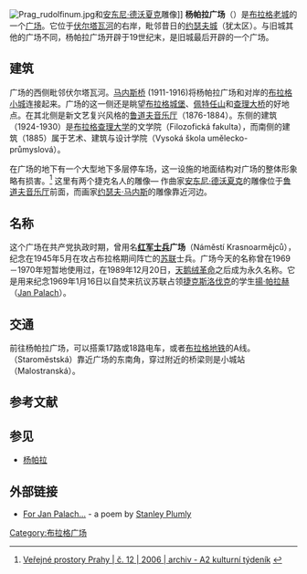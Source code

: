 {{Link style|time=2015-12-12T02:12:36+00:00}}
[[Image:Prag_rudolfinum.jpg|thumb]]和[[安东尼·德沃夏克|安东尼·德沃夏克]]雕像]]  
'''杨帕拉广场'''（{{lang-cs|Náměstí Jana Palacha}}）是[[布拉格|布拉格]][[布拉格老城|老城]]的一个[[广场|广场]]。它位于[[伏尔塔瓦河|伏尔塔瓦河]]的右岸，毗邻昔日的[[约瑟夫城_(布拉格)|约瑟夫城]]（犹太区）。与旧城其他的广场不同，杨帕拉广场开辟于19世纪末，是旧城最后开辟的一个广场。 

== 建筑 ==
广场的西侧毗邻伏尔塔瓦河。[[:en:Mánes_Bridge|马内斯桥]] (1911-1916)将杨帕拉广场和对岸的[[布拉格小城|布拉格小城]]连接起来。广场的这一侧还是眺望[[布拉格城堡|布拉格城堡]]、[[佩特任山|佩特任山]]和[[查理大桥|查理大桥]]的好地点。在其北侧是新文艺复兴风格的[[鲁道夫音乐厅|鲁道夫音乐厅]]（1876-1884）。东侧的建筑（1924-1930）是[[布拉格查理大学|布拉格查理大学]]的文学院（Filozofická fakulta），而南侧的建筑（1885）属于艺术、建筑与设计学院（Vysoká škola umělecko-průmyslová）。  

在广场的地下有一个大型地下多层停车场，这一设施的地面结构对广场的整体形象略有损害。<ref>[http://www.tydenika2.cz/archiv/2006/12/verejne-prostory-prahy Veřejné prostory Prahy | č. 12 | 2006 | archiv - A2 kulturní týdeník] {{webarchive|url=https://web.archive.org/web/20070927220038/http://www.tydenika2.cz/archiv/2006/12/verejne-prostory-prahy |date=2007-09-27 }}</ref> 这里有两个捷克名人的雕像— 作曲家[[安东尼·德沃夏克|安东尼·德沃夏克]]的雕像位于[[鲁道夫音乐厅|鲁道夫音乐厅]]前面，而画家[[:en:Josef_Mánes|约瑟夫·马内斯]]的雕像靠近河边。

== 名称 ==

这个广场在共产党执政时期，曾用名'''[[红军|红军]][[士兵|士兵]]广场'''（Náměstí Krasnoarmějců），纪念在1945年5月在攻占布拉格期间阵亡的[[苏联|苏联]]士兵。广场今天的名称曾在1969－1970年短暂地使用过，在1989年12月20日，[[天鹅绒革命|天鹅绒革命]]之后成为永久名称。它是用来纪念1969年1月16日以自焚来抗议苏联占领[[捷克斯洛伐克|捷克斯洛伐克]]的学生[[揚·帕拉赫|揚·帕拉赫]]（[[:en:Jan_Palach|Jan Palach]]）。

== 交通 ==
前往杨帕拉广场，可以搭乘17路或18路电车，或者[[布拉格地铁|布拉格地铁]]的A线。{{link-cs|老城站 (布拉格)|Staroměstská (stanice metra)|老城站}}（Staroměstská）靠近广场的东南角，穿过附近的桥梁则是小城站（Malostranská）。

== 参考文献 ==
<references />

== 参见 ==
* [[杨帕拉|杨帕拉]]

== 外部链接 ==
* [https://web.archive.org/web/20070810224708/http://www.bu.edu/agni/poetry/print/2001/54-plumly.html For Jan Palach...] - a poem by [[Stanley_Plumly|Stanley Plumly]] 

{{coord|50|05|21|N|14|24|54|E|region:CZ_type:landmark|display=title}}

[[Category:布拉格广场|Category:布拉格广场]]